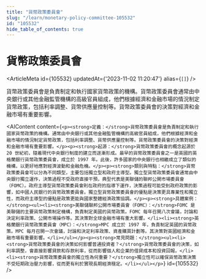 ```yaml
---
title: "貨幣政策委員會"
slug: "/learn/monetary-policy-committee-105532"
id: "105532"
hide_table_of_contents: true
---
```



# 貨幣政策委員會

<ArticleMeta id={105532} updatedAt={'2023-11-02 11:20:47'} alias={`[]`} />
<div className='border-solid border-b border-t-0 my-4 border-[var(--ifm-color-gray-300)]' />

貨幣政策委員會是負責制定和執行國家貨幣政策的機構。貨幣政策委員會通常由中央銀行或其他金融監管機構的高級官員組成，他們根據經濟和金融市場的情況制定貨幣政策，包括利率調整、貨幣供應量控制等。貨幣政策委員會的決策對經濟和金融市場有重要影響。

<AIContent content={`<p><strong>定義：</strong>貨幣政策委員會是負責制定和執行國家貨幣政策的機構。通常由中央銀行或其他金融監管機構的高級官員組成，他們根據經濟和金融市場的情況制定貨幣政策，包括利率調整、貨幣供應量控制等。貨幣政策委員會的決策對經濟和金融市場有重要影響。</p><p><strong>起源：</strong>貨幣政策委員會的概念起源於 20 世紀初，隨着現代中央銀行制度的建立而逐漸形成。最早的貨幣政策委員會之一是英國的英格蘭銀行貨幣政策委員會，成立於 1997 年。此後，許多國家的中央銀行也相繼成立了類似的機構，以更好地應對經濟波動和金融危機。</p><p><strong>類別與特點：</strong>貨幣政策委員會可以分為不同類型，主要包括獨立型和政府主導型。獨立型貨幣政策委員會通常由中央銀行獨立運作，決策過程不受政府直接干預，典型代表是美聯儲的聯邦公開市場委員會（FOMC）。政府主導型貨幣政策委員會則在政府的指導下運作，決策過程可能受到政府政策的影響，如中國人民銀行的貨幣政策委員會。獨立型貨幣政策委員會的優點是決策更具專業性和獨立性，而政府主導型的優點是政策更能與國家整體經濟政策協調。</p><p><strong>具體案例：</strong><ul><li><strong>美聯儲聯邦公開市場委員會（FOMC）：</strong>FOMC 是美聯儲的主要貨幣政策制定機構，負責制定美國的貨幣政策。FOMC 每年召開八次會議，討論和決定利率政策、公開市場操作等。其決策對全球金融市場有重大影響。</li><li><strong>英格蘭銀行貨幣政策委員會（MPC）：</strong>MPC 成立於 1997 年，負責制定英國的貨幣政策。MPC 每月召開一次會議，討論和決定利率政策、資產購買計劃等。其決策對英國經濟和金融市場有重要影響。</li></ul></p><p><strong>常見問題：</strong><ul><li><strong>貨幣政策委員會的決策如何影響普通投資者？</strong>貨幣政策委員會的決策，如利率調整，會直接影響貸款和存款利率，從而影響個人和企業的借貸成本和投資回報。</li><li><strong>貨幣政策委員會的獨立性為何重要？</strong>獨立性可以確保貨幣政策決策不受短期政治壓力影響，從而更有利於實現長期經濟穩定。</li></ul></p>`} id={105532} />
